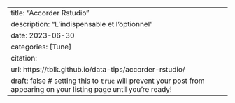 ---
title: "Accorder Rstudio"
description: "L'indispensable et l'optionnel"
date: 2023-06-30
categories: [Tune]
citation: 
  url: https://tblk.github.io/data-tips/accorder-rstudio/ 
draft: false # setting this to `true` will prevent your post from appearing on your listing page until you're ready!
---